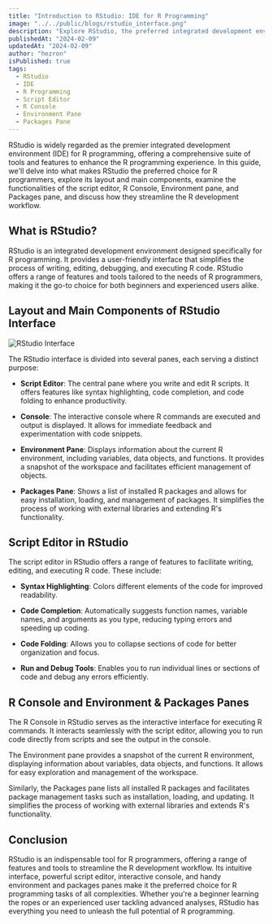```yaml
---
title: "Introduction to RStudio: IDE for R Programming"
image: "../../public/blogs/rstudio_interface.png"
description: "Explore RStudio, the preferred integrated development environment (IDE) for R programming. Learn about its layout, main components, functionalities of the script editor, R Console, Environment pane, and Packages pane, and how they streamline the R development workflow."
publishedAt: "2024-02-09"
updatedAt: "2024-02-09"
author: "hezron"
isPublished: true
tags:
  - RStudio
  - IDE
  - R Programming
  - Script Editor
  - R Console
  - Environment Pane
  - Packages Pane
---
```



RStudio is widely regarded as the premier integrated development environment (IDE) for R programming, offering a comprehensive suite of tools and features to enhance the R programming experience. In this guide, we'll delve into what makes RStudio the preferred choice for R programmers, explore its layout and main components, examine the functionalities of the script editor, R Console, Environment pane, and Packages pane, and discuss how they streamline the R development workflow.

## What is RStudio?

RStudio is an integrated development environment designed specifically for R programming. It provides a user-friendly interface that simplifies the process of writing, editing, debugging, and executing R code. RStudio offers a range of features and tools tailored to the needs of R programmers, making it the go-to choice for both beginners and experienced users alike.

## Layout and Main Components of RStudio Interface

![RStudio Interface](rstudio_interface.jpg)

The RStudio interface is divided into several panes, each serving a distinct purpose:

- **Script Editor**: The central pane where you write and edit R scripts. It offers features like syntax highlighting, code completion, and code folding to enhance productivity.
  
- **Console**: The interactive console where R commands are executed and output is displayed. It allows for immediate feedback and experimentation with code snippets.
  
- **Environment Pane**: Displays information about the current R environment, including variables, data objects, and functions. It provides a snapshot of the workspace and facilitates efficient management of objects.
  
- **Packages Pane**: Shows a list of installed R packages and allows for easy installation, loading, and management of packages. It simplifies the process of working with external libraries and extending R's functionality.

## Script Editor in RStudio

The script editor in RStudio offers a range of features to facilitate writing, editing, and executing R code. These include:

- **Syntax Highlighting**: Colors different elements of the code for improved readability.
  
- **Code Completion**: Automatically suggests function names, variable names, and arguments as you type, reducing typing errors and speeding up coding.
  
- **Code Folding**: Allows you to collapse sections of code for better organization and focus.
  
- **Run and Debug Tools**: Enables you to run individual lines or sections of code and debug any errors efficiently.

## R Console and Environment & Packages Panes

The R Console in RStudio serves as the interactive interface for executing R commands. It interacts seamlessly with the script editor, allowing you to run code directly from scripts and see the output in the console.

The Environment pane provides a snapshot of the current R environment, displaying information about variables, data objects, and functions. It allows for easy exploration and management of the workspace.

Similarly, the Packages pane lists all installed R packages and facilitates package management tasks such as installation, loading, and updating. It simplifies the process of working with external libraries and extends R's functionality.

## Conclusion

RStudio is an indispensable tool for R programmers, offering a range of features and tools to streamline the R development workflow. Its intuitive interface, powerful script editor, interactive console, and handy environment and packages panes make it the preferred choice for R programming tasks of all complexities. Whether you're a beginner learning the ropes or an experienced user tackling advanced analyses, RStudio has everything you need to unleash the full potential of R programming.

